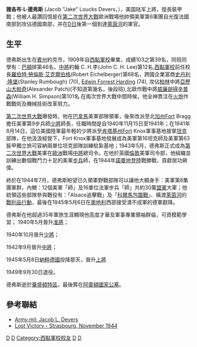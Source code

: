 {{Link style|time=2015-12-11T06:12:28+00:00}}
{{Infobox Military Person
|name=雅各布·L·德弗斯Jacob Loucks Devers
|lived=1887年-1979年
|placeofbirth=約克市，[[賓夕法尼亞州|賓州]]
|placeofdeath=華盛頓特區
|image=[[File:Jacob_L._Devers.jpg|250px]]
|caption=General Jacob "Jake" Loucks Devers
|nickname=傑克
|allegiance=
|serviceyears=1909年-1949年
|rank=[[File:US-O10_insignia.svg|50px]] [[上將|上將]] 
|commands=[[File:9e_Division_d'Infanterie_(USA).png|15px]] [[美軍第9步兵師|美軍第9步兵師]]<br/>[[File:US_6th_Army_Group.png|15px]] [[美軍第6集團軍群|美軍第6集團軍群]]（南方集團軍）<br/>[[File:United_States_Army_Forces_Command_SSI.svg|15px]] [[:en:Army_Ground_Forces|美國陸軍集團軍群司令]]
|unit=
|battles=[[第二次世界大戰|第二次世界大戰]]
*[[龍騎兵行動|龍騎兵行動]]
*[[霸王行動|霸王行動]]
*[[:en:Operation_Varsity|大學行動]]
|awards=
|relations=
|laterwork=
}}
'''雅各布·L·德弗斯''' (Jacob "Jake" Loucks Devers，{{bd|1887年|9月8日|1979年|10月15日}}），美国陆军上將，擅長裝甲戰；他被人最讚回憶是在[[第二次世界大戰|第二次世界大戰]]歐洲戰場他帥領美軍第6軍團自光復法國南部到攻佔德國南部，并在[[D日|D日]]後第一個到達[[莱茵河|萊茵河]]的軍官。

==生平==
德弗斯出生在[[賓州|賓州]]約克市，1909年自[[西點軍校|西點軍校]]畢業，成績103之第39名，同班同學有：[[巴頓|巴頓]]排第46名，[[中將|中將]]約翰 C. H.李(John C. H. Lee)第12名,[[西點軍校|西點軍校]]前任校長[[羅伯特·勞倫斯·艾克爾伯格|羅伯特·勞倫斯·艾克爾伯格]](Robert Eichelberger)第68名，跨國企業富商[[史丹利·隆堡|史丹利·隆堡]](Stanley Rumbough) (70), [[Edwin_Forrest_Harding|Edwin Forrest Harding]] (74), 攻佔[[柏林|柏林]]中將[[亞歷山大帕奇|亞歷山大帕奇]](Alexander Patch)(不知道第幾名，後段班),北歐作戰中將[[威廉胡得辛普森|威廉胡得辛普森]](William H. Simpson)第101名.在兩次世界大戰中間時候，他全神貫注在[[火炮|火炮]]作戰戰術及機械技術改革努力。 

[[第二次世界大戰|第二次世界大戰]]爆發時，他在[[巴拿馬|巴拿馬]]美軍部隊領軍，後來改派至北[[加州|加州]]Fort Bragg擔任美軍第9步兵師[[少將|少將]]師長，任職時間是自1940年11月15日至1941年；在1941年8月14日，這位美國陸軍最年輕的少將派至[[肯塔基州|肯塔基州]]Fort Knox軍事基地接掌[[坦克|坦克]]部隊，在他汲汲經營下，Fort Knox軍事基地發展成為美軍第16坦克師及美軍第63裝甲獨立旅可容納兩單位坦克部隊訓練駐紮基地；1943年5月，德弗斯正式成為[[第二次世界大戰|第二次世界大戰]]美軍在[[歐洲|歐洲]]戰場[[中將|中將]]總司令。在他於英國[[倫敦|倫敦]]美軍司令部，他組織並訓練出數個戰鬥力十足的美軍[[步兵|步兵]]師，在1944年[[諾曼地登陸|諾曼地登陸]]戰勝戰，貢獻居功厥偉。   

終於在1944年7月，德弗斯盼望已久領軍野戰部隊可以讓他大顯身手：美軍第6集團軍群，內轄：12個美軍「師」及16單位法軍步兵「師」共約30萬[[盟軍|盟軍]]大軍；他統領這些部隊參與戰役有：「Alsace追擊戰」及「[[科爾馬包圍戰|科爾馬包圍戰]]」、橫渡[[莱茵河|萊茵河]]的[[戰利品行動|戰利品行動]]，最後在1945年5月6日在[[奧地利|奧地利]]西部接受潰不成軍的德軍獻降。

德弗斯在他超過35年軍旅生涯顯現他高度才華及軍事專業領袖群倫，可資模範學習；
1940年5月晉升[[准將|准將]]；

1940年10月晉升[[少将|少將]]； 

1942年9月晉升[[中將|中將]]； 

1945年5月8日[[納粹德國|納粹德國]]投降那天，晉升[[上將|上將]]

1949年9月30日退役。

德弗斯逝於[[華盛頓特區|華盛頓特區]]，最後葬在[[阿靈頓國家公墓|阿靈頓國家公墓]]。

== 參考聯結 ==
* [https://web.archive.org/web/20070520225856/http://cgsc.leavenworth.army.mil/carl/resources/ftlvn/ww2.asp#devers Army.mil: Jacob L. Devers]
* [https://web.archive.org/web/20060528203232/http://www.efour4ever.com/44thdivision/bridgehead.htm  Lost Victory - Strasbourg, November 1944]




{{start box}}
{{succession box|
 title=Commanding General of U.S. Army Europe|
 before= [[Frank_M._Andrews|Frank M. Andrews]] |
 years= [[7_May|7 May]] 1943 to [[16_January|16 January]] 1944 |
 after= [[德懷特·艾森豪|德懷特·艾森豪]]
}}

{{Authority control}}
{{DEFAULTSORT:Devers, Jacob L.}}

[[Category:1887年出生|D]]
[[Category:1979年逝世|D]]
[[Category:西點軍校校友|Category:西點軍校校友]]
[[Category:美國陸軍上將|D]]
[[Category:賓夕法尼亞州人|D]]